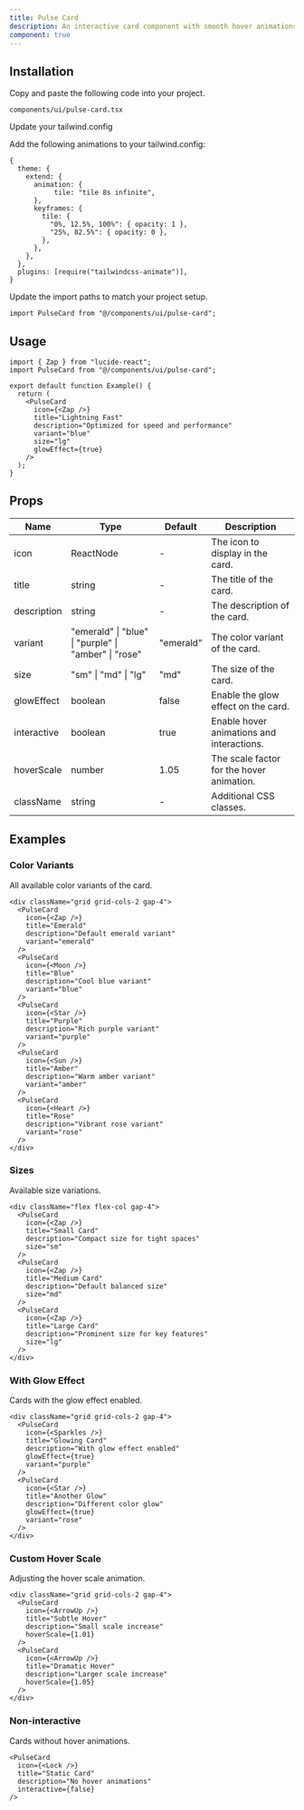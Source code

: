 ```yaml
---
title: Pulse Card
description: An interactive card component with smooth hover animations, glowing borders, and variant colors.
component: true
---
```


<ComponentPreview name="pulse-card-demo" />

## Installation

<Steps>

<Step>Copy and paste the following code into your project.</Step>

`components/ui/pulse-card.tsx`

<ComponentSource name="pulse-card" />

<Step>Update your tailwind.config</Step>

Add the following animations to your tailwind.config:

```tsx
{
  theme: {
    extend: {
      animation: {
           tile: "tile 8s infinite",
      },
      keyframes: {
        tile: {
          "0%, 12.5%, 100%": { opacity: 1 },
          "25%, 82.5%": { opacity: 0 },
        },
      },
    },
  },
  plugins: [require("tailwindcss-animate")],
}

```

<Step>Update the import paths to match your project setup.</Step>

```tsx
import PulseCard from "@/components/ui/pulse-card";
```

</Steps>

## Usage

```tsx
import { Zap } from "lucide-react";
import PulseCard from "@/components/ui/pulse-card";

export default function Example() {
  return (
    <PulseCard
      icon={<Zap />}
      title="Lightning Fast"
      description="Optimized for speed and performance"
      variant="blue"
      size="lg"
      glowEffect={true}
    />
  );
}
```

## Props

| Name        | Type                                                 | Default   | Description                               |
| ----------- | ---------------------------------------------------- | --------- | ----------------------------------------- |
| icon        | ReactNode                                            | -         | The icon to display in the card.          |
| title       | string                                               | -         | The title of the card.                    |
| description | string                                               | -         | The description of the card.              |
| variant     | "emerald" \| "blue" \| "purple" \| "amber" \| "rose" | "emerald" | The color variant of the card.            |
| size        | "sm" \| "md" \| "lg"                                 | "md"      | The size of the card.                     |
| glowEffect  | boolean                                              | false     | Enable the glow effect on the card.       |
| interactive | boolean                                              | true      | Enable hover animations and interactions. |
| hoverScale  | number                                               | 1.05      | The scale factor for the hover animation. |
| className   | string                                               | -         | Additional CSS classes.                   |

## Examples

### Color Variants

All available color variants of the card.

```tsx
<div className="grid grid-cols-2 gap-4">
  <PulseCard
    icon={<Zap />}
    title="Emerald"
    description="Default emerald variant"
    variant="emerald"
  />
  <PulseCard
    icon={<Moon />}
    title="Blue"
    description="Cool blue variant"
    variant="blue"
  />
  <PulseCard
    icon={<Star />}
    title="Purple"
    description="Rich purple variant"
    variant="purple"
  />
  <PulseCard
    icon={<Sun />}
    title="Amber"
    description="Warm amber variant"
    variant="amber"
  />
  <PulseCard
    icon={<Heart />}
    title="Rose"
    description="Vibrant rose variant"
    variant="rose"
  />
</div>
```

### Sizes

Available size variations.

```tsx
<div className="flex flex-col gap-4">
  <PulseCard
    icon={<Zap />}
    title="Small Card"
    description="Compact size for tight spaces"
    size="sm"
  />
  <PulseCard
    icon={<Zap />}
    title="Medium Card"
    description="Default balanced size"
    size="md"
  />
  <PulseCard
    icon={<Zap />}
    title="Large Card"
    description="Prominent size for key features"
    size="lg"
  />
</div>
```

### With Glow Effect

Cards with the glow effect enabled.

```tsx
<div className="grid grid-cols-2 gap-4">
  <PulseCard
    icon={<Sparkles />}
    title="Glowing Card"
    description="With glow effect enabled"
    glowEffect={true}
    variant="purple"
  />
  <PulseCard
    icon={<Star />}
    title="Another Glow"
    description="Different color glow"
    glowEffect={true}
    variant="rose"
  />
</div>
```

### Custom Hover Scale

Adjusting the hover scale animation.

```tsx
<div className="grid grid-cols-2 gap-4">
  <PulseCard
    icon={<ArrowUp />}
    title="Subtle Hover"
    description="Small scale increase"
    hoverScale={1.01}
  />
  <PulseCard
    icon={<ArrowUp />}
    title="Dramatic Hover"
    description="Larger scale increase"
    hoverScale={1.05}
  />
</div>
```

### Non-interactive

Cards without hover animations.

```tsx
<PulseCard
  icon={<Lock />}
  title="Static Card"
  description="No hover animations"
  interactive={false}
/>
```
